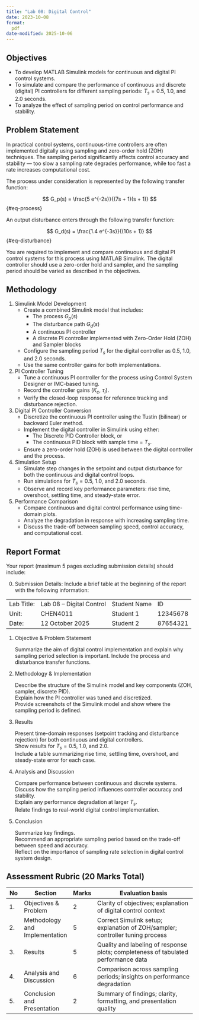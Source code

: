 ```yaml
---
title: "Lab 08: Digital Control"
date: 2023-10-08
format:
  pdf
date-modified: 2025-10-06
---
```


## Objectives

* To develop MATLAB Simulink models for continuous and digital PI control systems.  
* To simulate and compare the performance of continuous and discrete
(digital) PI controllers for different sampling periods: $T_s = 0.5$, $1.0$,
and $2.0$ seconds.  
* To analyze the effect of sampling period on control
performance and stability.  

## Problem Statement {#sec-process-information}

In practical control systems, continuous-time controllers are often implemented
digitally using sampling and zero-order hold (ZOH) techniques. The sampling
period significantly affects control accuracy and stability — too slow a
sampling rate degrades performance, while too fast a rate increases
computational cost.  

The process under consideration is represented by the following transfer
function:

$$
G_p(s) = \frac{5 e^{-2s}}{(7s + 1)(s + 1)}
$${#eq-process}

An output disturbance enters through the following transfer function:

$$
G_d(s) = \frac{1.4 e^{-3s}}{(10s + 1)}
$${#eq-disturbance}

You are required to implement and compare continuous and digital PI control
systems for this process using MATLAB Simulink. The digital controller should
use a zero-order hold and sampler, and the sampling period should be
varied as described in the objectives.  

## Methodology

1. Simulink Model Development
   - Create a combined Simulink model that includes:
     - The process $G_p(s)$  
     - The disturbance path $G_d(s)$  
     - A continuous PI controller  
     - A discrete PI controller implemented with Zero-Order Hold (ZOH) and Sampler blocks  
   - Configure the sampling period $T_s$ for the digital controller as 0.5, 1.0, and 2.0 seconds.  
   - Use the same controller gains for both implementations.  

2. PI Controller Tuning
   - Tune a continuous PI controller for the process using Control System Designer or IMC-based tuning.  
   - Record the controller gains ($K_c$, $\tau_I$).  
   - Verify the closed-loop response for reference tracking and disturbance rejection.  

3. Digital PI Controller Conversion
   - Discretize the continuous PI controller using the Tustin (bilinear) or backward Euler method.  
   - Implement the digital controller in Simulink using either:
     - The Discrete PID Controller block, or  
     - The continuous PID block with sample time = $T_s$.  
   - Ensure a zero-order hold (ZOH) is used between the digital controller and the process.  

4. Simulation Setup
   - Simulate step changes in the setpoint and output disturbance for both the continuous and digital control loops.  
   - Run simulations for $T_s = 0.5$, $1.0$, and $2.0$ seconds.  
   - Observe and record key performance parameters: rise time, overshoot, settling time, and steady-state error.  

5. Performance Comparison
   - Compare continuous and digital control performance using time-domain plots.  
   - Analyze the degradation in response with increasing sampling time.  
   - Discuss the trade-off between sampling speed, control accuracy, and computational cost.  


## Report Format

Your report (maximum 5 pages excluding submission details) should include:

0. Submission Details: 
Include a brief table at the beginning of the report with the following information:

|||||
|-|-|-|-|
| Lab Title: | Lab 08 – Digital Control | Student Name | ID |
| Unit: | CHEN4011 | Student 1 | 12345678 |
| Date: | 12 October 2025 | Student 2 | 87654321 |

1. Objective & Problem Statement

   Summarize the aim of digital control implementation and explain why sampling
   period selection is important. Include the process and disturbance transfer
   functions.

2. Methodology & Implementation

   Describe the structure of the Simulink model and key components (ZOH, sampler, discrete PID).  
   Explain how the PI controller was tuned and discretized.  
   Provide screenshots of the Simulink model and show where the sampling period is defined.  

3. Results

   Present time-domain responses (setpoint tracking and disturbance rejection) for both continuous and digital controllers.  
   Show results for $T_s = 0.5$, $1.0$, and $2.0$.  
   Include a table summarizing rise time, settling time, overshoot, and steady-state error for each case.  

4. Analysis and Discussion

   Compare performance between continuous and discrete systems.  
   Discuss how the sampling period influences controller accuracy and stability.  
   Explain any performance degradation at larger $T_s$.  
   Relate findings to real-world digital control implementation.  

5. Conclusion

   Summarize key findings.  
   Recommend an appropriate sampling period based on the trade-off between speed and accuracy.  
   Reflect on the importance of sampling rate selection in digital control system design.  


## Assessment Rubric (20 Marks Total)

| No | Section                        | Marks | Evaluation basis                                                                 |
|-|---|-|-------|
| 1. | Objectives & Problem           | 2     | Clarity of objectives; explanation of digital control context                    |
| 2. | Methodology and Implementation | 5     | Correct Simulink setup; explanation of ZOH/sampler; controller tuning process    |
| 3. | Results                        | 5     | Quality and labeling of response plots; completeness of tabulated performance data|
| 4. | Analysis and Discussion        | 6     | Comparison across sampling periods; insights on performance degradation          |
| 5. | Conclusion and Presentation    | 2     | Summary of findings; clarity, formatting, and presentation quality               |

